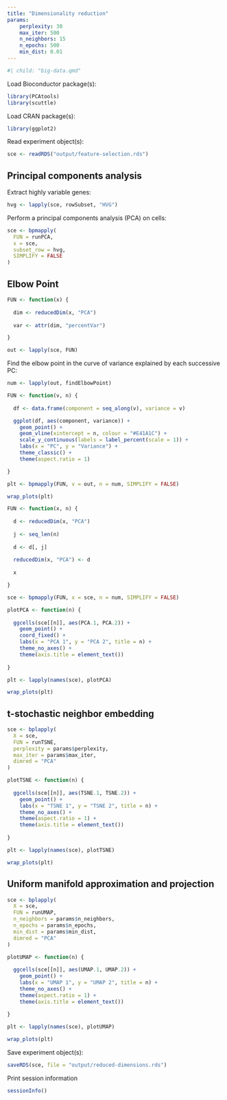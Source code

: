 ```yaml
---
title: "Dimensionality reduction"
params:
    perplexity: 30
    max_iter: 500
    n_neighbors: 15
    n_epochs: 500
    min_dist: 0.01
---
```


```r
#| child: "big-data.qmd"
```

Load Bioconductor package(s):

```r
library(PCAtools)
library(scuttle)
```

Load CRAN package(s):

```r
library(ggplot2)
```

Read experiment object(s):

```r
sce <- readRDS("output/feature-selection.rds")
```

## Principal components analysis

Extract highly variable genes:

```r
hvg <- lapply(sce, rowSubset, "HVG")
```

Perform a principal components analysis (PCA) on cells:

```r
sce <- bpmapply(
  FUN = runPCA,
  x = sce,
  subset_row = hvg,
  SIMPLIFY = FALSE
)
```


## Elbow Point

```r
FUN <- function(x) {
  
  dim <- reducedDim(x, "PCA")
  
  var <- attr(dim, "percentVar")

}

out <- lapply(sce, FUN)
```

Find the elbow point in the curve of variance explained by each successive PC:

```r
num <- lapply(out, findElbowPoint)
```

```r
FUN <- function(v, n) {
  
  df <- data.frame(component = seq_along(v), variance = v)

  ggplot(df, aes(component, variance)) + 
    geom_point() + 
    geom_vline(xintercept = n, colour = "#E41A1C") + 
    scale_y_continuous(labels = label_percent(scale = 1)) + 
    labs(x = "PC", y = "Variance") + 
    theme_classic() + 
    theme(aspect.ratio = 1)

}

plt <- bpmapply(FUN, v = out, n = num, SIMPLIFY = FALSE)

wrap_plots(plt)
```



```r
FUN <- function(x, n) {
  
  d <- reducedDim(x, "PCA")
  
  j <- seq_len(n)
  
  d <- d[, j]
  
  reducedDim(x, "PCA") <- d
  
  x

}

sce <- bpmapply(FUN, x = sce, n = num, SIMPLIFY = FALSE)

```

```r
plotPCA <- function(n) {
  
  ggcells(sce[[n]], aes(PCA.1, PCA.2)) + 
    geom_point() + 
    coord_fixed() + 
    labs(x = "PCA 1", y = "PCA 2", title = n) + 
    theme_no_axes() + 
    theme(axis.title = element_text())
  
}

plt <- lapply(names(sce), plotPCA)

wrap_plots(plt)
```

## t-stochastic neighbor embedding

```r
sce <- bplapply(
  X = sce,
  FUN = runTSNE,
  perplexity = params$perplexity,
  max_iter = params$max_iter,
  dimred = "PCA"
)
```

```r
plotTSNE <- function(n) {
  
  ggcells(sce[[n]], aes(TSNE.1, TSNE.2)) + 
    geom_point() + 
    labs(x = "TSNE 1", y = "TSNE 2", title = n) + 
    theme_no_axes() + 
    theme(aspect.ratio = 1) + 
    theme(axis.title = element_text())
  
}

plt <- lapply(names(sce), plotTSNE)

wrap_plots(plt)
```

## Uniform manifold approximation and projection

```r
sce <- bplapply(
  X = sce,
  FUN = runUMAP,
  n_neighbors = params$n_neighbors,
  n_epochs = params$n_epochs,
  min_dist = params$min_dist,
  dimred = "PCA"
)
```

```r
plotUMAP <- function(n) {
  
  ggcells(sce[[n]], aes(UMAP.1, UMAP.2)) + 
    geom_point() + 
    labs(x = "UMAP 1", y = "UMAP 2", title = n) + 
    theme_no_axes() + 
    theme(aspect.ratio = 1) + 
    theme(axis.title = element_text())
  
}

plt <- lapply(names(sce), plotUMAP)

wrap_plots(plt)
```

Save experiment object(s):

```r
saveRDS(sce, file = "output/reduced-dimensions.rds")
```

Print session information

```r
sessionInfo()
```
